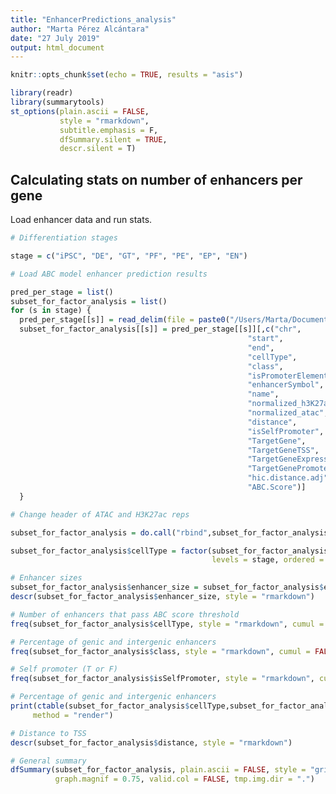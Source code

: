 ---
title: "EnhancerPredictions_analysis"
author: "Marta Pérez Alcántara"
date: "27 July 2019"
output: html_document
---

```{r setup, include=FALSE}
knitr::opts_chunk$set(echo = TRUE, results = "asis")

library(readr)
library(summarytools)
st_options(plain.ascii = FALSE,
           style = "rmarkdown",
           subtitle.emphasis = F,
           dfSummary.silent = TRUE,
           descr.silent = T)

```

## Calculating stats on number of enhancers per gene


Load enhancer data and run stats.
```{r load,echo=T, results='hide', warning=FALSE}

# Differentiation stages

stage = c("iPSC", "DE", "GT", "PF", "PE", "EP", "EN")

# Load ABC model enhancer prediction results

pred_per_stage = list()
subset_for_factor_analysis = list()
for (s in stage) {
  pred_per_stage[[s]] = read_delim(file = paste0("/Users/Marta/Documents/WTCHG/DPhil/Data/Integration/ABC/Predictions/",s,"/EnhancerPredictions.txt"), delim = "\t")
  subset_for_factor_analysis[[s]] = pred_per_stage[[s]][,c("chr", 
                                                     "start", 
                                                     "end", 
                                                     "cellType", 
                                                     "class",
                                                     "isPromoterElement",
                                                     "enhancerSymbol",
                                                     "name",
                                                     "normalized_h3K27ac",
                                                     "normalized_atac",
                                                     "distance",
                                                     "isSelfPromoter",
                                                     "TargetGene",
                                                     "TargetGeneTSS",
                                                     "TargetGeneExpression",
                                                     "TargetGenePromoterActivityQuantile",
                                                     "hic.distance.adj",
                                                     "ABC.Score")]
  }

# Change header of ATAC and H3K27ac reps

```
```{r enhancer_summary}
subset_for_factor_analysis = do.call("rbind",subset_for_factor_analysis )

subset_for_factor_analysis$cellType = factor(subset_for_factor_analysis$cellType, 
                                             levels = stage, ordered = T)

# Enhancer sizes
subset_for_factor_analysis$enhancer_size = subset_for_factor_analysis$end - subset_for_factor_analysis$start
descr(subset_for_factor_analysis$enhancer_size, style = "rmarkdown")

# Number of enhancers that pass ABC score threshold
freq(subset_for_factor_analysis$cellType, style = "rmarkdown", cumul = FALSE, report.nas = F)

# Percentage of genic and intergenic enhancers
freq(subset_for_factor_analysis$class, style = "rmarkdown", cumul = FALSE, report.nas = F)

# Self promoter (T or F)
freq(subset_for_factor_analysis$isSelfPromoter, style = "rmarkdown", cumul = FALSE, report.nas = F)

# Percentage of genic and intergenic enhancers
print(ctable(subset_for_factor_analysis$cellType,subset_for_factor_analysis$class, prop= "r"),
     method = "render")

# Distance to TSS
descr(subset_for_factor_analysis$distance, style = "rmarkdown")

# General summary
dfSummary(subset_for_factor_analysis, plain.ascii = FALSE, style = "grid", 
          graph.magnif = 0.75, valid.col = FALSE, tmp.img.dir = ".")

```

